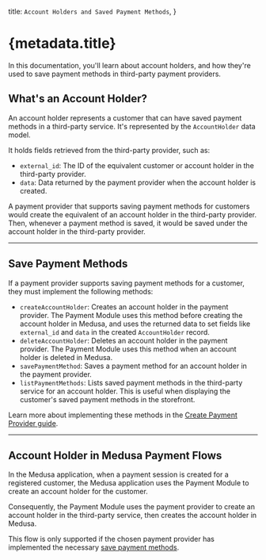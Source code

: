   title: `Account Holders and Saved Payment Methods`,
}

# {metadata.title}

In this documentation, you'll learn about account holders, and how they're used to save payment methods in third-party payment providers.

## What's an Account Holder?

An account holder represents a customer that can have saved payment methods in a third-party service. It's represented by the `AccountHolder` data model.

It holds fields retrieved from the third-party provider, such as:

- `external_id`: The ID of the equivalent customer or account holder in the third-party provider.
- `data`: Data returned by the payment provider when the account holder is created.

A payment provider that supports saving payment methods for customers would create the equivalent of an account holder in the third-party provider. Then, whenever a payment method is saved, it would be saved under the account holder in the third-party provider.

---

## Save Payment Methods

If a payment provider supports saving payment methods for a customer, they must implement the following methods:

- `createAccountHolder`: Creates an account holder in the payment provider. The Payment Module uses this method before creating the account holder in Medusa, and uses the returned data to set fields like `external_id` and `data` in the created `AccountHolder` record.
- `deleteAccountHolder`: Deletes an account holder in the payment provider. The Payment Module uses this method when an account holder is deleted in Medusa.
- `savePaymentMethod`: Saves a payment method for an account holder in the payment provider.
- `listPaymentMethods`: Lists saved payment methods in the third-party service for an account holder. This is useful when displaying the customer's saved payment methods in the storefront.

Learn more about implementing these methods in the [Create Payment Provider guide](/references/payment/provider).

---

## Account Holder in Medusa Payment Flows

In the Medusa application, when a payment session is created for a registered customer, the Medusa application uses the Payment Module to create an account holder for the customer.

Consequently, the Payment Module uses the payment provider to create an account holder in the third-party service, then creates the account holder in Medusa.

This flow is only supported if the chosen payment provider has implemented the necessary [save payment methods](#save-payment-methods).
